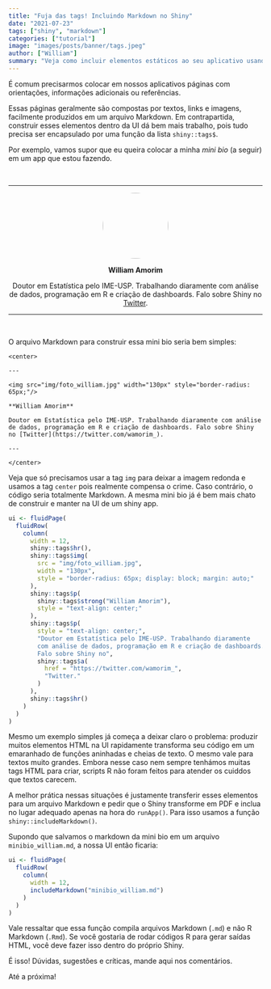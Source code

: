```yaml
---
title: "Fuja das tags! Incluindo Markdown no Shiny"
date: "2021-07-23"
tags: ["shiny", "markdown"]
categories: ["tutorial"]
image: "images/posts/banner/tags.jpeg"
author: ["William"]
summary: "Veja como incluir elementos estáticos ao seu aplicativo usando arquivos Markdown."
---
```


É comum precisarmos colocar em nossos aplicativos páginas com orientações, informações adicionais ou referências. 

Essas páginas geralmente são compostas por textos, links e imagens, facilmente produzidos em um arquivo Markdown. Em contrapartida, construir esses elementos dentro da UI dá bem mais trabalho, pois tudo precisa ser encapsulado por uma função da lista `shiny::tags$`.

Por exemplo, vamos supor que eu queira colocar a minha *mini bio* (a seguir) em um app que estou fazendo.

<br>

<center>

---

<img src="/images/posts/conteudo/shiny-markdown/foto_william.jpg" width="130px" style="border-radius: 65px;"/>

**William Amorim**

Doutor em Estatística pelo IME-USP. Trabalhando diaramente com análise de dados, programação em R e criação de dashboards. Falo sobre Shiny no [Twitter](https://twitter.com/wamorim_).

---

</center>

<br>

O arquivo Markdown para construir essa mini bio seria bem simples:

```
<center>

---

<img src="img/foto_william.jpg" width="130px" style="border-radius: 65px;"/>

**William Amorim**

Doutor em Estatística pelo IME-USP. Trabalhando diaramente com análise de dados, programação em R e criação de dashboards. Falo sobre Shiny no [Twitter](https://twitter.com/wamorim_).

---

</center>
```

Veja que só precisamos usar a tag `img` para deixar a imagem redonda e usamos a tag `center` pois realmente compensa o crime. Caso contrário, o código seria totalmente Markdown. A mesma mini bio já é bem mais chato de construir e manter na UI de um shiny app.

```r
ui <- fluidPage(
  fluidRow(
    column(
      width = 12,
      shiny::tags$hr(),
      shiny::tags$img(
        src = "img/foto_william.jpg",
        width = "130px",
        style = "border-radius: 65px; display: block; margin: auto;"
      ),
      shiny::tags$p(
        shiny::tags$strong("William Amorim"),
        style = "text-align: center;"
      ),
      shiny::tags$p(
        style = "text-align: center;",
        "Doutor em Estatística pelo IME-USP. Trabalhando diaramente 
        com análise de dados, programação em R e criação de dashboards.
        Falo sobre Shiny no",
        shiny::tags$a(
          href = "https://twitter.com/wamorim_",
          "Twitter."
        )
      ),
      shiny::tags$hr()
    )
  )
)
```

Mesmo um exemplo simples já começa a deixar claro o problema: produzir muitos elementos HTML na UI rapidamente transforma seu código em um emaranhado de funções aninhadas e cheias de texto. O mesmo vale para textos muito grandes. Embora nesse caso nem sempre tenhámos muitas tags HTML para criar, scripts R não foram feitos para atender os cuiddos que textos carecem.

A melhor prática nessas situações é justamente transferir esses elementos para um arquivo Markdown e pedir que o Shiny transforme em PDF e inclua no lugar adequado apenas na hora do `runApp()`. Para isso usamos a função `shiny::includeMarkdown()`.

Supondo que salvamos o markdown da mini bio em um arquivo `minibio_william.md`, a nossa UI então ficaria:

```r
ui <- fluidPage(
  fluidRow(
    column(
      width = 12,
      includeMarkdown("minibio_william.md")
    )
  )
)
```

Vale ressaltar que essa função compila arquivos Markdown (`.md`) e não R Markdown (`.Rmd`). Se você gostaria de rodar códigos R para gerar saídas HTML, você deve fazer isso dentro do próprio Shiny.

É isso! Dúvidas, sugestões e críticas, mande aqui nos comentários. 

Até a próxima!
